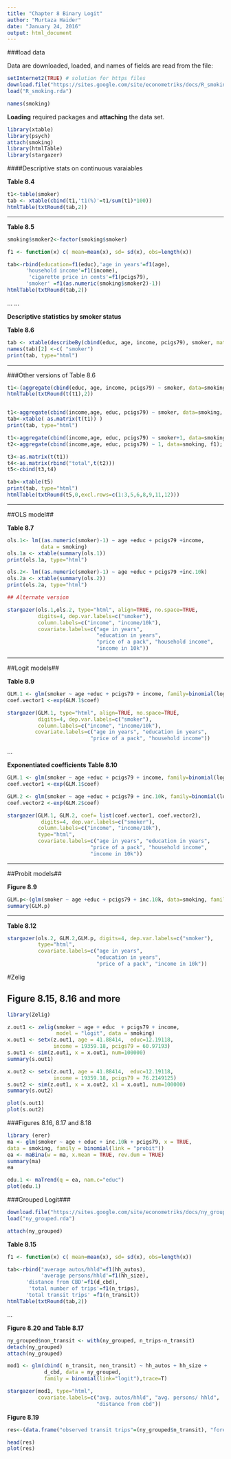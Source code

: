 ```yaml
---
title: "Chapter 8 Binary Logit"
author: "Murtaza Haider"
date: "January 24, 2016"
output: html_document
---
```


###load data

Data are downloaded, loaded, and names of fields are read from the file:

```r
setInternet2(TRUE) # solution for https files
download.file("https://sites.google.com/site/econometriks/docs/R_smoking.rda", "R_smoking.rda")
load("R_smoking.rda")

names(smoking)
```


**Loading** required packages and **attaching** the data set.

```r
library(xtable)
library(psych)
attach(smoking)
library(htmlTable)
library(stargazer)
```

####Descriptive stats on continuous varaiables

**Table 8.4**

```r
t1<-table(smoker)
tab <- xtable(cbind(t1,'t1(%)'=t1/sum(t1)*100))
htmlTable(txtRound(tab,2))

```
***

**Table 8.5**
```r

smoking$smoker2<-factor(smoking$smoker)

f1 <- function(x) c( mean=mean(x), sd= sd(x), obs=length(x))

tab<-rbind(education=f1(educ),'age in years'=f1(age),
      'household income'=f1(income), 
       'cigarette price in cents'=f1(pcigs79),
      'smoker' =f1(as.numeric(smoking$smoker2)-1))
htmlTable(txtRound(tab,2))

```

...
...

**Descriptive statistics by smoker status**


**Table 8.6**
```r
tab <- xtable(describeBy(cbind(educ, age, income, pcigs79), smoker, mat=T, skew=F, ranges=F))
names(tab)[2] <-c( "smoker")
print(tab, type="html")
```

***

###Other versions of Table 8.6

```r
t1<-(aggregate(cbind(educ, age, income, pcigs79) ~ smoker, data=smoking,f1))
htmlTable(txtRound(t(t1),2))


t1<-aggregate(cbind(income,age, educ, pcigs79) ~ smoker, data=smoking, f1)
tab<-xtable( as.matrix(t(t1)) )
print(tab, type="html")
```


```r
t1<-aggregate(cbind(income,age, educ, pcigs79) ~ smoker+1, data=smoking, f1)
t2<-aggregate(cbind(income,age, educ, pcigs79) ~ 1, data=smoking, f1);

t3<-as.matrix(t(t1))
t4<-as.matrix(rbind("total",t(t2)))
t5<-cbind(t3,t4)

tab<-xtable(t5)
print(tab, type="html")
htmlTable(txtRound(t5,0,excl.rows=c(1:3,5,6,8,9,11,12)))

```
***

##OLS model##

**Table 8.7**

```r
ols.1<- lm((as.numeric(smoker)-1) ~ age +educ + pcigs79 +income,
           data = smoking)
ols.1a <- xtable(summary(ols.1))
print(ols.1a, type="html") 

ols.2<- lm((as.numeric(smoker)-1) ~ age +educ + pcigs79 +inc.10k)
ols.2a <- xtable(summary(ols.2))
print(ols.2a, type="html") 

## Alternate version

stargazer(ols.1,ols.2, type="html", align=TRUE, no.space=TRUE, 
          digits=4, dep.var.labels=c("smoker"),
          column.labels=c("income", "income/10k"),
          covariate.labels=c("age in years", 
                             "education in years",
                             "price of a pack", "household income",
                             "income in 10k"))

```


***


##Logit models##

**Table 8.9**

```r
GLM.1 <- glm(smoker ~ age +educ + pcigs79 + income, family=binomial(logit))
coef.vector1 <-exp(GLM.1$coef)

stargazer(GLM.1, type="html", align=TRUE, no.space=TRUE, 
          digits=4, dep.var.labels=c("smoker"),
          column.labels=c("income", "income/10k"),
         covariate.labels=c("age in years", "education in years",
                           "price of a pack", "household income"))
```

...


**Exponentiated coefficients**
**Table 8.10**

```r
GLM.1 <- glm(smoker ~ age +educ + pcigs79 + income, family=binomial(logit))
coef.vector1 <-exp(GLM.1$coef)

GLM.2 <- glm(smoker ~ age +educ + pcigs79 + inc.10k, family=binomial(logit))
coef.vector2 <-exp(GLM.2$coef)

stargazer(GLM.1, GLM.2, coef= list(coef.vector1, coef.vector2), 
           digits=4, dep.var.labels=c("smoker"),
          column.labels=c("income", "income/10k"), 
          type="html",
          covariate.labels=c("age in years", "education in years",
                           "price of a pack", "household income",
                           "income in 10k"))
```



** **

##Probit models##


**Figure 8.9**

```r
GLM.p<-(glm(smoker ~ age +educ + pcigs79 + inc.10k, data=smoking, family=binomial(probit)))
summary(GLM.p)
```

***

**Table 8.12**


```r

stargazer(ols.2, GLM.2,GLM.p, digits=4, dep.var.labels=c("smoker"),
          type="html",
          covariate.labels=c("age in years", 
                             "education in years",
                             "price of a pack", "income in 10k"))
```

#Zelig 

## Figure 8.15, 8.16 and more

```r
library(Zelig)
```


```r
z.out1 <- zelig(smoker ~ age + educ  + pcigs79 + income,
                model = "logit", data = smoking)
x.out1 <- setx(z.out1, age = 41.88414,  educ=12.19118, 
               income = 19359.18, pcigs79 = 60.97193)
s.out1 <- sim(z.out1, x = x.out1, num=100000)
summary(s.out1)

x.out2 <- setx(z.out1, age = 41.88414,  educ=12.19118, 
               income = 19359.18, pcigs79 = 76.2149125)
s.out2 <- sim(z.out1, x = x.out2, x1 = x.out1, num=100000)
summary(s.out2)
```

```r
plot(s.out1)
plot(s.out2)
```


###Figures 8.16, 8.17 and 8.18

```r
library (erer)
ma <- glm(smoker ~ age + educ + inc.10k + pcigs79, x = TRUE,
data = smoking, family = binomial(link = "probit"))
ea <- maBina(w = ma, x.mean = TRUE, rev.dum = TRUE)
summary(ma)
ea

edu.1 <- maTrend(q = ea, nam.c="educ")
plot(edu.1)
```

###Grouped Logit###

```r

download.file("https://sites.google.com/site/econometriks/docs/ny_grouped.rda", "ny_grouped.rda")
load("ny_grouped.rda")

attach(ny_grouped)
```



**Table 8.15**

```r
f1 <- function(x) c( mean=mean(x), sd= sd(x), obs=length(x))

tab<-rbind("average autos/hhld"=f1(hh_autos),
           'average persons/hhld'=f1(hh_size),
      'distance from CBD'=f1(d_cbd), 
       'total number of trips'=f1(n_trips),
      'total transit trips' =f1(n_transit))
htmlTable(txtRound(tab,2))

```
...

**Figure 8.20 and Table 8.17**

```r
ny_grouped$non_transit <- with(ny_grouped, n_trips-n_transit)
detach(ny_grouped)
attach(ny_grouped)

mod1 <- glm(cbind( n_transit, non_transit) ~ hh_autos + hh_size + 
            d_cbd, data = ny_grouped,
            family = binomial(link="logit"),trace=T)

stargazer(mod1, type="html",
          covariate.labels=c("avg. autos/hhld", "avg. persons/ hhld",
                             "distance from cbd")) 
```

**Figure 8.19**

```r

res<-(data.frame("observed transit trips"=(ny_grouped$n_transit), "forecasted transit trips"=fitted(mod1)*ny_grouped$n_trips))

head(res)
plot(res)
```



